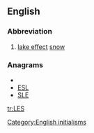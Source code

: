{{also|Les|les|lës|leş|leš}}
==English==

===Abbreviation===
{{en-abbr}}

# [[lake effect]] [[snow]]

===Anagrams===
* {{alphagram|[[els#English|els]]}} 
* [[ESL#English|ESL]]
* [[SLE#English|SLE]]


[[Category:English initialisms]]

[[tr:LES]]